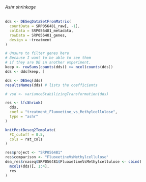 ###### Ashr shrinkage {#resultsRnaseqSRP056481FluoxetineVsMethylcelluloseAshrAshrComputeDeseq2}

```r
dds <- DESeqDataSetFromMatrix(
  countData = SRP056481_raw[, -1],
  colData = SRP056481_metadata,
  rowData = SRP056481_genes,
  design = ~treatment
)

# Unsure to filter genes here
# Because I want to be able to see them
# if they are DE in another experiment.
keep <- rowSums(counts(dds)) >= ncol(counts(dds))
dds <- dds[keep, ]

dds <- DESeq(dds)
resultsNames(dds) # lists the coefficients

# vsd <- varianceStabilizingTransformation(dds)

res <- lfcShrink(
  dds,
  coef = "treatment_Fluoxetine_vs_Methylcellulose",
  type = "ashr"
)
```

```r
knitPostDeseq2Template(
  FC_cutoff = 0.5,
  cols = rat_cols
)

res$project <- "SRP056481"
res$comparison <- "FluoxetineVsMethylcellulose"
dea_res$rnaseq$SRP056481$FluoxetineVsMethylcellulose <- cbind(
  mcols(dds)[, 1:4],
  res
)
```
